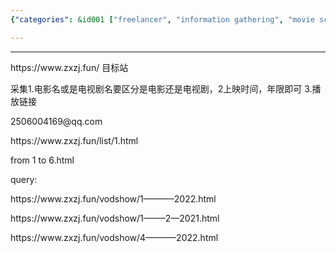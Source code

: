 ```yaml
---
{"categories": &id001 ["freelancer", "information gathering", "movie scraping"], "category": "Web Scraping", "date": "2022-02-17 16:27:21", "description": "This article discusses the process of creating a scraper to collect information from the movie site https://www.zxzj.fun/. The scraper gathers details such as movie and TV show names, release dates, and playback links. It also distinguishes between films and series and provides contact information for more details.", "tags": *id001, "title": "Movie Site Scraping 1"}

---
```


------

https://www.zxzj.fun/  目标站

采集1.电影名或是电视剧名要区分是电影还是电视剧，2上映时间，年限即可  3.播放链接

2506004169@qq.com

https://www.zxzj.fun/list/1.html

from 1 to 6.html

query:

https://www.zxzj.fun/vodshow/1-----------2022.html

https://www.zxzj.fun/vodshow/1--------2---2021.html

https://www.zxzj.fun/vodshow/4-----------2022.html

